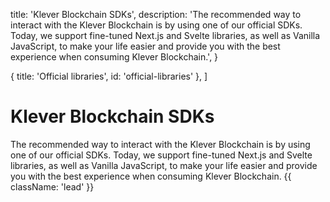 
  title: 'Klever Blockchain SDKs',
  description:
    'The recommended way to interact with the Klever Blockchain is by using one of our official SDKs. Today, we support fine-tuned Next.js and Svelte libraries, as well as Vanilla JavaScript, to make your life easier and provide you with the best experience when consuming Klever Blockchain.',
}

  { title: 'Official libraries', id: 'official-libraries' },
]

# Klever Blockchain SDKs

The recommended way to interact with the Klever Blockchain is by using one of our official SDKs. Today, we support fine-tuned Next.js and Svelte libraries, as well as Vanilla JavaScript, to make your life easier and provide you with the best experience when consuming Klever Blockchain. {{ className: 'lead' }}

<Libraries />
